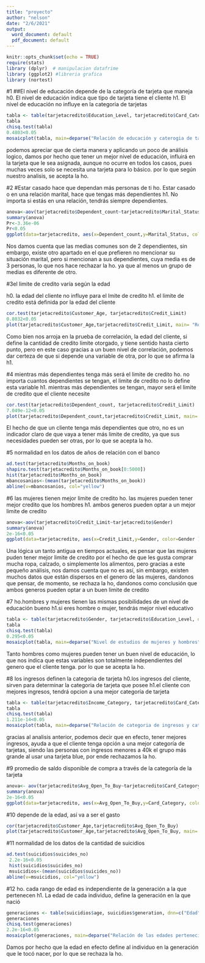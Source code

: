 ---
title: "proyecto"
author: "nelson"
date: "2/6/2021"
output:
  word_document: default
  pdf_document: default
---

```{r setup, include=FALSE}
knitr::opts_chunk$set(echo = TRUE)
require(stats)
library (dplyr)  # manipulacion datafrime
library (ggplot2) #libreria grafica
library (nortest)

```

#1
##El nivel de educación depende de la categoría de tarjeta que maneja
h0. El nivel de educación indica que tipo de tarjeta tiene el cliente
h1. El nivel de educación no influye en la categoria de tarjetas

```{r}
tabla <- table(tarjetacredito$Education_Level, tarjetacredito$Card_Category, dnn=c("Educación","Categoria tarjeta" ))
tabla
chisq.test(tabla)
0.4803<0.05
mosaicplot(tabla, main=deparse("Relación de educación y caterogia de tarjetas"), col=c("green","red","blue"))

```
podemos apreciar que de cierta manera y aplicando un poco de análisis logico, damos por hecho que tener un mejor nivel de educación, influirá en la tarjeta que le sea asignada, aunque no ocurre en todos los casos, pues muchas veces solo se necesita una tarjeta para lo básico. por lo que según nuestro analisis, se acepta la ho.


#2
#Estar casado hace que dependan más personas de ti
ho. Estar casado o en una relación marital, hace que tengas más dependientes
h1. No importa si estás en una relación, tendrás siempre dependientes.

```{r}

anova<-aov(tarjetacredito$Dependent_count~tarjetacredito$Marital_Status)
summary(anova)
Pr<-3.36e-06
Pr<0.05
ggplot(data=tarjetacredito, aes(x=Dependent_count,y=Marital_Status, color=Marital_Status ))+ geom_boxplot()+theme_replace()
```
Nos damos cuenta que las medias comunes son de 2 dependientes, sin embargo, existe otro apartado en el que prefieren no mencionar su situación marital, pero si mencionan a sus dependientes, cuya media es de 3 personas, lo que nos hace rechazar la ho. ya que al menos un grupo de medias es diferente de otro.

#3el limite de credito varía según la edad

h0. la edad del cliente no influye para el lmite de credito
h1. el limite de credito está definida por la edad del cliente

```{r}
cor.test(tarjetacredito$Customer_Age, tarjetacredito$Credit_Limit)
0.8032<0.05
plot(tarjetacredito$Customer_Age,tarjetacredito$Credit_Limit, main= "Relación entre edad y limite de credito",xlab="Edad del cliente", ylab="Limite de credito", col=c("blue", "yellow"))
```
Como bien nos arroja en la prueba de correlación, la edad del cliente, si define la cantidad de credito limite otorgado, y tiene sentido hasta cierto punto, pero en este caso gracias a un buen nivel de correlación, podemos dar certeza de que si depende una variable de otra, por lo que se afirma la h1.


#4 mientras más dependientes tenga más será el limite de credito
ho. no importa cuantos dependientes se tengan, el limite de credito no lo define esta variable
h1. mientras más dependientes se tengan, mayor será el limite de credito que el cliente necesite



```{r}
cor.test(tarjetacredito$Dependent_count, tarjetacredito$Credit_Limit)
7.049e-12<0.05
plot(tarjetacredito$Dependent_count,tarjetacredito$Credit_Limit, main= "Relación entre edad y limite de credito",xlab="Edad del cliente", ylab="Limite de credito", col=c("blue", "yellow"))
```
El hecho de que un cliente tenga más dependientes que otro, no es un indicador claro de que vaya a tener más limite de credito, ya que sus necesidades pueden ser otras, por lo que se acepta la ho.

#5 normalidad en los datos de años de relación con el banco
```{r}

ad.test(tarjetacredito$Months_on_book)
shapiro.test(tarjetacredito$Months_on_book[0:5000])
hist(tarjetacredito$Months_on_book)
mbancosanios<-(mean(tarjetacredito$Months_on_book))
abline(v=mbancosanios, col="yellow")

```


#6 las mujeres tienen mejor limite de credito
ho. las mujeres pueden tener mejor credito que los hombres
h1. ambos generos pueden optar a un mejor limite de credito

```{r}
anova<-aov(tarjetacredito$Credit_Limit~tarjetacredito$Gender)
summary(anova)
2e-16<0.05
ggplot(data=tarjetacredito, aes(x=Credit_Limit,y=Gender, color=Gender ))+ geom_boxplot()+theme_replace()
```
Una lógica un tanto antigua en tiempos actuales, es pensar que las mujeres puden tener mejor limite de credito por el hecho de que les gusta comprar mucha ropa, calzado, o simplemente los alimentos, pero gracias a este pequeño análisis, nos damos cuenta que no es así, sin embargo, existen muchos datos que están dispersos en el genero de las mujeres, dandonos que pensar, de momento, se rechaza la ho, dandonos como conclusión que ambos generos pueden optar a un buen limite de credito


#7
ho.hombres y mujeres tienen las mismas posibilidades de un nivel de educación bueno
h1.si eres hombre o mujer, tendrás mejor nivel educativo
```{r}
tabla <- table(tarjetacredito$Gender, tarjetacredito$Education_Level, dnn=c("Genero","Nivel de estudios" ))
tabla
chisq.test(tabla)
0.295<0.05
mosaicplot(tabla, main=deparse("Nivel de estudios de mujeres y hombres"), col=c("green","red","blue","white","gray","brown","cyan"))
```
Tanto hombres como mujeres pueden tener un buen nivel de educación, lo que nos indica que estas variables son totalmente independientes del genero que el cliente tenga. por lo que se acepta la ho.

#8 los ingresos definen la categoria de tarjeta
h0.los ingresos del cliente, sirven para determinar la categoria de tarjeta que posee
h1.el cliente con mejores ingresos, tendrá opcion a una mejor categoría de tarjeta
```{r}
tabla <- table(tarjetacredito$Income_Category, tarjetacredito$Card_Category, dnn=c("Categoria de ingresos","Categoria tarjeta" ))
tabla
chisq.test(tabla)
1.211e-14<0.05
mosaicplot(tabla, main=deparse("Relación de categoria de ingresos y caterogia de tarjetas"), col=c("green","red","blue"))
```

gracias al analisis anterior, podemos decir que en efecto, tener mejores ingresos, ayuda a que el cliente tenga opción a una mejor categoría de tarjetas, siendo las personas con ingresos menores a 40k el grupo más grande al usar una tarjeta blue, por ende rechazamos la ho.


#9 promedio de saldo disponible de compra a través de la categoría de la tarjeta


```{r}
anova<- aov(tarjetacredito$Avg_Open_To_Buy~tarjetacredito$Card_Category)
summary(anova)
2e-16<0.05
ggplot(data=tarjetacredito, aes(x=Avg_Open_To_Buy,y=Card_Category, color=Card_Category ))+ geom_boxplot()+theme_replace()

```

#10 depende de la edad, así va a ser el gasto
```{r}
cor(tarjetacredito$Customer_Age,tarjetacredito$Avg_Open_To_Buy)
plot(tarjetacredito$Customer_Age,tarjetacredito$Avg_Open_To_Buy, main= "Relación entre edad y promedio de compra disponible",xlab="Edad del cliente", ylab="Compra disponible", col=c("blue", "yellow"))
```
#11
normalidad de los datos de la cantidad de suicidios
```{r}
ad.test(suicidios$suicides_no)
 2.2e-16<0.05
 hist(suicidios$suicides_no)
 msuicidios<-(mean(suicidios$suicides_no))
abline(v=msuicidios, col="yellow")
```
#12
ho. cada rango de edad es independiente de la generación a la que pertenecen
h1. La edad de cada individuo, define la generación en la que nació
```{r}
generaciones <- table(suicidios$age, suicidios$generation, dnn=c("Edad","Generacion" ))
generaciones
chisq.test(generaciones)
2.2e-16<0.05
mosaicplot(generaciones, main=deparse("Relación de las edades pertenecientes a cada generación"), col=c("green","red","blue"))

```
Damos por hecho que la edad en efecto define al individuo en la generación que le tocó nacer, por lo que se rechaza la ho.
